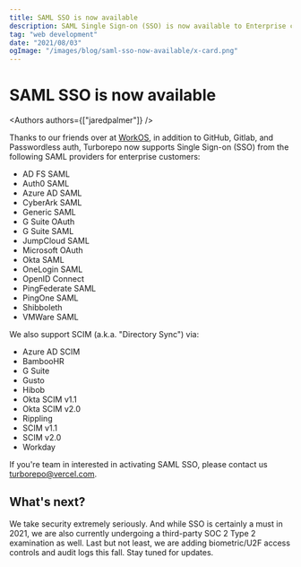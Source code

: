 ```yaml
---
title: SAML SSO is now available
description: SAML Single Sign-on (SSO) is now available to Enterprise customers thanks to our friends over at WorkOS.
tag: "web development"
date: "2021/08/03"
ogImage: "/images/blog/saml-sso-now-available/x-card.png"
---
```


<h1>SAML SSO is now available</h1>


<Authors authors={["jaredpalmer"]} />

Thanks to our friends over at [WorkOS](https://workos.com/), in addition to GitHub, Gitlab, and Passwordless auth, Turborepo now supports Single Sign-on (SSO) from the following SAML providers for enterprise customers:

- AD FS SAML
- Auth0 SAML
- Azure AD SAML
- CyberArk SAML
- Generic SAML
- G Suite OAuth
- G Suite SAML
- JumpCloud SAML
- Microsoft OAuth
- Okta SAML
- OneLogin SAML
- OpenID Connect
- PingFederate SAML
- PingOne SAML
- Shibboleth
- VMWare SAML

We also support SCIM (a.k.a. "Directory Sync") via:

- Azure AD SCIM
- BambooHR
- G Suite
- Gusto
- Hibob
- Okta SCIM v1.1
- Okta SCIM v2.0
- Rippling
- SCIM v1.1
- SCIM v2.0
- Workday

If you're team in interested in activating SAML SSO, please contact us [turborepo@vercel.com](mailto:turborepo@vercel.com).

## What's next?

We take security extremely seriously. And while SSO is certainly a must in 2021, we are also currently undergoing a third-party SOC 2 Type 2 examination as well. Last but not least, we are adding biometric/U2F access controls and audit logs this fall. Stay tuned for updates.
